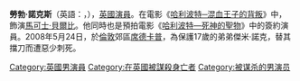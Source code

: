 {{Unreferenced|time=2011-11-24}}
{{Infobox actor
|type=男演员
| name                  = 勞勃·諾克斯<br/>Rob Knox
| image                 = <!-- 檔案不存在 Rob Knox.jpg ，可從英文維基百科取得 -->
| imagesize             =
| caption               =
| birth_name             = 羅伯特·亞瑟·諾克斯
| birth_date             = {{birth date|df=yes|1989|8|21}}
| birth_place            = [[英格蘭|英格蘭]][[肯特郡|肯特郡]]
| death_date             = {{Death date and age|2008|05|24|1989|08|21|df=y}}
| death_place            = 英格兰[[倫敦|倫敦]]
| othername             =
| occupation            = 演員
| years_active           = 2000–2008
| website               =
}}
'''勞勃·諾克斯'''（英語：{{lang|en|Robert Arthur Rob Knox}}，{{bd|1989年|8月21日|2008年|5月24日|catIdx=Knox, Rob}}），[[英國|英國]][[演員|演員]]。在電影《[[哈利波特—混血王子的背叛_(電影)|哈利波特─混血王子的背叛]]》中，飾演[[馬可士·貝爾比|馬可士·貝爾比]]。他同時也是預拍電影《[[哈利波特—死神的聖物|哈利波特—死神的聖物]]》中的簽約演員。2008年5月24日，於[[倫敦|倫敦]]郊區[[席德卡普|席德卡普]]，為保護17歲的弟弟傑米·諾克，替其擋刀而遭惡少刺死。

{{Actor-stub}}

{{DEFAULTSORT:Knox, Rob}}
[[Category:英國男演員|Category:英國男演員]]
[[Category:在英國被謀殺身亡者|Category:在英國被謀殺身亡者]]
[[Category:被谋杀的男演员|Category:被谋杀的男演员]]